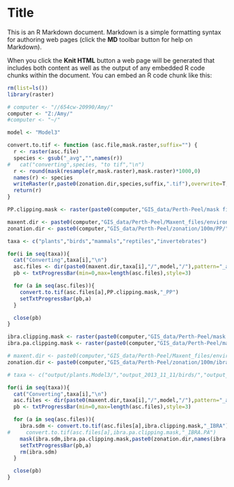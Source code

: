 Title
========================================================

This is an R Markdown document. Markdown is a simple formatting syntax for authoring web pages (click the **MD** toolbar button for help on Markdown).

When you click the **Knit HTML** button a web page will be generated that includes both content as well as the output of any embedded R code chunks within the document. You can embed an R code chunk like this:

```r
rm(list=ls())
library(raster)

# computer <- "//654cw-20990/Amy/"
computer <- "Z:/Amy/"
#computer <- "~/"

model <- "Model3"

convert.to.tif <- function (asc.file,mask.raster,suffix="") {
  r <- raster(asc.file)
  species <- gsub("_avg","",names(r))
#   cat("converting",species, "to tif","\n")
  r <- round(mask(resample(r,mask.raster),mask.raster)*1000,0)
  names(r) <- species
  writeRaster(r,paste0(zonation.dir,species,suffix,".tif"),overwrite=T,dataType='INT2U')
  return(r)
}

```


```r

PP.clipping.mask <- raster(paste0(computer,"GIS_data/Perth-Peel/mask files/perth.clipping.mask.tif"))

maxent.dir <- paste0(computer,"GIS_data/Perth-Peel/Maxent_files/environmental_data/100m/ibra/output/")
zonation.dir <- paste0(computer,"GIS_data/Perth-Peel/zonation/100m/PP/")

taxa <- c("plants","birds","mammals","reptiles","invertebrates")

for(i in seq(taxa)){
  cat("Converting",taxa[i],"\n")
  asc.files <- dir(paste0(maxent.dir,taxa[i],"/",model,"/"),pattern="_avg.asc$",full.names=T)
  pb <- txtProgressBar(min=0,max=length(asc.files),style=3)

  for (a in seq(asc.files)){
    convert.to.tif(asc.files[a],PP.clipping.mask,"_PP")
    setTxtProgressBar(pb,a)
  }

  close(pb)
}

```


```r
ibra.clipping.mask <- raster(paste0(computer,"GIS_data/Perth-Peel/mask files/ibra.clipping.mask.tif"))
ibra.pa.clipping.mask <- raster(paste0(computer,"GIS_data/Perth-Peel/mask files/ibra.pa.clipping.mask.tif"))

# maxent.dir <- paste0(computer,"GIS_data/Perth-Peel/Maxent_files/environmental_data/100m/ibra/")
zonation.dir <- paste0(computer,"GIS_data/Perth-Peel/zonation/100m/ibra/")

# taxa <- c("output/plants.Model3/","output_2013_11_11/birds/","output_2013_11_11/mammals/","output_2013_11_11/reptiles/","output_2013_11_11/invertebrates/")

for(i in seq(taxa)){
  cat("Converting",taxa[i],"\n")
  asc.files <- dir(paste0(maxent.dir,taxa[i],"/",model,"/"),pattern="_avg.asc$",full.names=T)
  pb <- txtProgressBar(min=0,max=length(asc.files),style=3)

  for (a in seq(asc.files)){
    ibra.sdm <- convert.to.tif(asc.files[a],ibra.clipping.mask,"_IBRA")
#     convert.to.tif(asc.files[a],ibra.pa.clipping.mask,"_IBRA.PA")
    mask(ibra.sdm,ibra.pa.clipping.mask,paste0(zonation.dir,names(ibra.sdm),"_IBRA.PA",".tif"),overwrite=T,dataType='INT2U')
    setTxtProgressBar(pb,a)
    rm(ibra.sdm)
  }

  close(pb)
}



```

